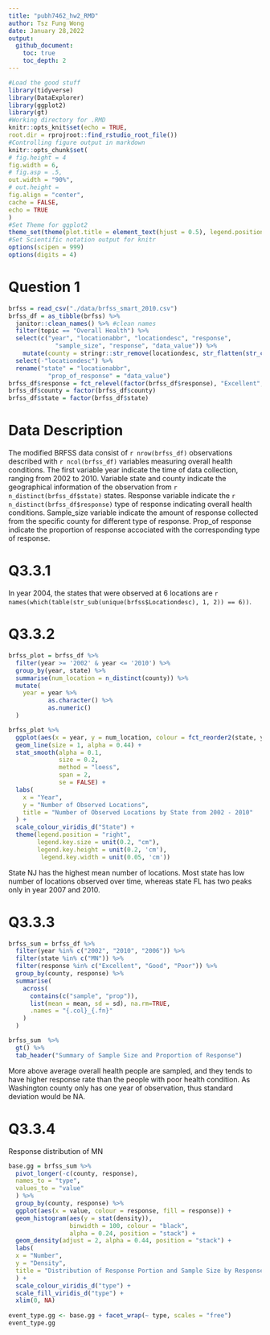 ```yaml
---
title: "pubh7462_hw2_RMD"
author: Tsz Fung Wong
date: January 28,2022
output: 
  github_document:
    toc: true
    toc_depth: 2
---
```


```r
#Load the good stuff
library(tidyverse)
library(DataExplorer)
library(ggplot2)
library(gt)
#Working directory for .RMD
knitr::opts_knit$set(echo = TRUE,
root.dir = rprojroot::find_rstudio_root_file())
#Controlling figure output in markdown
knitr::opts_chunk$set(
# fig.height = 4
fig.width = 6,
# fig.asp = .5,
out.width = "90%",
# out.height =
fig.align = "center",
cache = FALSE,
echo = TRUE
)
#Set Theme for ggplot2
theme_set(theme(plot.title = element_text(hjust = 0.5), legend.position = "bottom"))
#Set Scientific notation output for knitr
options(scipen = 999)
options(digits = 4)
```

# Question 1
```r
brfss = read_csv("./data/brfss_smart_2010.csv")
brfss_df = as_tibble(brfss) %>%
  janitor::clean_names() %>% #clean names
  filter(topic == "Overall Health") %>%
  select(c("year", "locationabbr", "locationdesc", "response", 
             "sample_size", "response", "data_value")) %>%
    mutate(county = stringr::str_remove(locationdesc, str_flatten(str_c(unique(locationabbr), " - "), "|"))) %>%
  select(-"locationdesc") %>%
  rename("state" = "locationabbr", 
           "prop_of_response" = "data_value") 
brfss_df$response = fct_relevel(factor(brfss_df$response), "Excellent", "Very good", "Good", "Fair")
brfss_df$county = factor(brfss_df$county)
brfss_df$state = factor(brfss_df$state)

```
# Data Description
The modified BRFSS data consist of `r nrow(brfss_df)` observations described with `r ncol(brfss_df)` variables measuring overall health conditions. The first variable year indicate the time of data collection, ranging from 2002 to 2010. Variable state and county indicate the geographical information of the observation from `r n_distinct(brfss_df$state)` states. Response variable indicate the `r n_distinct(brfss_df$response)` type of response indicating overall health conditions. Sample_size variable indicate the amount of response collected from the specific county for different type of response. Prop_of response indicate the proportion of response accociated with the corresponding type of response. 


# Q3.3.1 
In year 2004, the states that were observed at 6 locations are `r names(which(table(str_sub(unique(brfss$Locationdesc), 1, 2)) == 6))`. 

# Q3.3.2
```r
brfss_plot = brfss_df %>%
  filter(year >= '2002' & year <= '2010') %>%
  group_by(year, state) %>%
  summarise(num_location = n_distinct(county)) %>%
  mutate(
    year = year %>%
           as.character() %>%
           as.numeric()
  ) 

brfss_plot %>%
  ggplot(aes(x = year, y = num_location, colour = fct_reorder2(state, year, num_location))) +
  geom_line(size = 1, alpha = 0.44) +
  stat_smooth(alpha = 0.1, 
              size = 0.2, 
              method = "loess",
              span = 2,
              se = FALSE) +
  labs(
    x = "Year",
    y = "Number of Observed Locations",
    title = "Number of Observed Locations by State from 2002 - 2010"
  ) +
  scale_colour_viridis_d("State") +
  theme(legend.position = "right", 
        legend.key.size = unit(0.2, "cm"),
        legend.key.height = unit(0.2, 'cm'),
         legend.key.width = unit(0.05, 'cm'))

```
State NJ has the highest mean number of locations. Most state has low number of locations observed over time, whereas state FL has two peaks only in year 2007 and 2010.

# Q3.3.3
```r
brfss_sum = brfss_df %>%
  filter(year %in% c("2002", "2010", "2006")) %>%
  filter(state %in% c("MN")) %>%
  filter(response %in% c("Excellent", "Good", "Poor")) %>% 
  group_by(county, response) %>%
  summarise(
    across(
      contains(c("sample", "prop")), 
      list(mean = mean, sd = sd), na.rm=TRUE, 
      .names = "{.col}_{.fn}"
    )
  )

brfss_sum  %>%
  gt() %>%
  tab_header("Summary of Sample Size and Proportion of Response")

```
More above average overall health people are sampled, and they tends to have higher response rate than the people with poor health condition. As Washington county only has one year of observation, thus standard deviation would be NA. 

# Q3.3.4
Response distribution of MN
```r
base.gg = brfss_sum %>% 
  pivot_longer(-c(county, response),
  names_to = "type",
  values_to = "value"
  ) %>%
  group_by(county, response) %>%
  ggplot(aes(x = value, colour = response, fill = response)) +
  geom_histogram(aes(y = stat(density)),
                 binwidth = 100, colour = "black",
                 alpha = 0.24, position = "stack") +
  geom_density(adjust = 2, alpha = 0.44, position = "stack") +
  labs(
  x = "Number",
  y = "Density",
  title = "Distribution of Response Portion and Sample Size by Response Type"
  ) +
  scale_colour_viridis_d("type") +
  scale_fill_viridis_d("type") + 
  xlim(0, NA)
  
event_type.gg <- base.gg + facet_wrap(~ type, scales = "free")
event_type.gg
```

